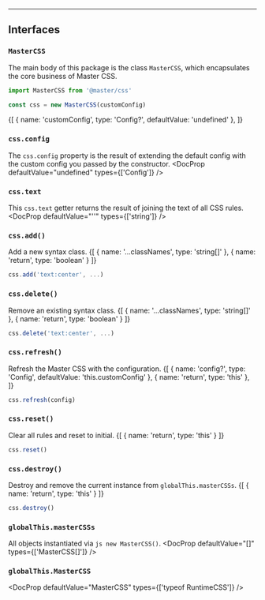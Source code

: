 
---

## Interfaces
### `MasterCSS`
The main body of this package is the class `MasterCSS`, which encapsulates the core business of Master CSS.
```js
import MasterCSS from '@master/css'

const css = new MasterCSS(customConfig)
```
<DocFn>
    {[
        { name: 'customConfig', type: 'Config?', defaultValue: 'undefined' },
    ]}
</DocFn>

### `css.config`
The `css.config` property is the result of extending the default config with the custom config you passed by the constructor.
<DocProp defaultValue="undefined" types={['Config']} />

### `css.text`
This `css.text` getter returns the result of joining the text of all CSS rules.
<DocProp defaultValue="''" types={['string']} />

### `css.add()`
Add a new syntax class.
<DocFn>
    {[
        { name: '...classNames', type: 'string[]' },
        { name: 'return', type: 'boolean' }
    ]}
</DocFn>
```ts
css.add('text:center', ...)
```

### `css.delete()`
Remove an existing syntax class.
<DocFn>
    {[
        { name: '...classNames', type: 'string[]' },
        { name: 'return', type: 'boolean' }
    ]}
</DocFn>
```ts
css.delete('text:center', ...)
```

### `css.refresh()`
Refresh the Master CSS with the configuration.
<DocFn>
    {[
        { name: 'config?', type: 'Config', defaultValue: 'this.customConfig' },
        { name: 'return', type: 'this' },
    ]}
</DocFn>
```ts
css.refresh(config)
```

### `css.reset()`
Clear all rules and reset to initial.
<DocFn>
    {[ { name: 'return', type: 'this' } ]}
</DocFn>
```ts
css.reset()
```

### `css.destroy()`
Destroy and remove the current instance from `globalThis.masterCSSs`.
<DocFn>
    {[ { name: 'return', type: 'this' } ]}
</DocFn>
```ts
css.destroy()
```

### `globalThis.masterCSSs`
All objects instantiated via `js new MasterCSS()`.
<DocProp defaultValue="[]" types={['MasterCSS[]']} />

### `globalThis.MasterCSS`
<DocProp defaultValue="MasterCSS" types={['typeof RuntimeCSS']} />

